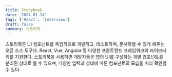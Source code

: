```yaml
---
title: Storybook
date: '2024-01-14'
tags: ['React', 'interview']
draft: false
summary: 스토리북
---
```


스토리북은 UI 컴포넌트를 독립적으로 개발하고, 테스트하며, 문서화할 수 있게 해주는 오픈 소스 도구다. React, Vue, Angular 등 다양한 프론트엔드 프레임워크와 라이브러리를 지원한다. 스토리북을 사용하면 개발자들은 앱의 UI를 구성하는 개별 컴포넌트를 분리된 상태로 볼 수 있으며, 다양한 입력과 상태에 따른 컴포넌트의 모습을 미리 확인할 수 있다.